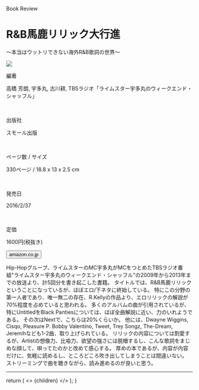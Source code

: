 
<Row >
  <Column colMd={"12"} colLg={"12"} noGutterMdLeft="">
      <p className="largeP">Book Review</p>
    <h1 className="h1-no-bottom-margin">
    R&B馬鹿リリック大行進
    </h1>
    <p className="largeP">〜本当はウットリできない海外R&B歌詞の世界〜</p>
  </Column>
</Row>

<Row>
<Column colMd={"4"} colLg={"4"} noGutterMdLeft="">

<a href="https://amzn.to/3ka16Hr"><img src="../../images/books/randbbakalyric.jpg"/></a>

</Column>
<Column colMd={"8"} colLg={"8"} noGutterMdLeft="">
  <div>
    <p>編著</p>
    <p className="largeP">
    高橋 芳朗, 宇多丸, 古川耕, TBSラジオ「ライムスター宇多丸のウィークエンド・シャッフル」 
    </p>
    <br/>
    <p>出版社</p>
    <p className="largeP">
    スモール出版
    </p>
    <br/>
    <p>ページ数 / サイズ</p>
    <p className="largeP">
    330ページ / 18.8 x 13 x 2.5 cm
    </p>
    <br/>
    <p>発売日</p>
    <p className="largeP">
    2016/2/37
    </p>
    <br/>
    <p>定価</p>
    <p className="largeP">
    1600円(税抜き)
    </p>
    <div>
    <Button href="https://amzn.to/3ka16Hr" kind="primary" size="small" renderIcon={ArrowUpRight24}>
          amazon.co.jp
    </Button>
    </div>
  </div>
</Column>
</Row>

<Row>
  <Column colMd={"8"} colLg={"8"} noGutterMdLeft="">
    <p>
    Hip-Hopグループ、ライムスターのMC宇多丸がMCをつとめたTBSラジオ番組"ライムスター宇多丸のウィークエンド・シャッフル"の2009年から2013年までの放送より、計5回分を書き起こした書籍。
    タイトルでは、R&B馬鹿リリックということになっているが、ほぼエロ/下ネタに終始している。
    特にこの分野の第一人者であり、唯一無二の存在、R.Kellyの作品より、エロリリックの解説が70%程度を占めていると思われる。
    多くのアルバムの曲が引用されているが、特にUntitledをBlack Pantiesについては、ほぼ全曲解説に近い、力のいれようである。 
    その次はNextで、こちらは20%くらいか。
    他には、Dwayne Wiggins, Cisqo, Pleasure P. Bobby Valentino, Tweet, Trey Songz, The-Dream, Jeremihなども1-2曲、取り上げられている。
    リリックの内容については割愛するが、Artistの想像力、比喩力、欲望の強さには脱帽するし、こんな歌詞をまじめな顔して、唄ってたのかと改めて感心する。
    厚めの本であるが、内容が内容だけに、気軽に読めるし、ところどころ吹き出してしまうことは間違いない。
    ストリーミングで曲を聴きながら、読み進めるのが良いと思う。
    </p>
  </Column>
</Row>

<hr/>

  return (
    <>
      {children}
    </>
  );
}